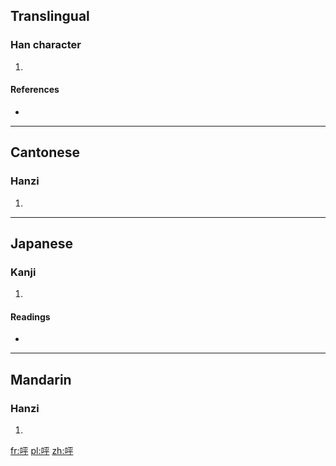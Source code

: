 ==Translingual==

===Han character===
{{Han char|rn=30|rad=口|as=05|sn=8|four=6104<sub>9</sub>|canj=口一火十 (RMFJ)}}

# {{defn|Han|sort=口05}}

====References====
* {{Han ref|kx=0182.080|dkj=03451|dj=0401.100|hdz=10599.080|uh=546F|ud=21615|bh=CBE9|bd=52201}}

----

==Cantonese==

===Hanzi===
{{yue-hanzi|jyut=[[peng4]]|y=peng4}}

# {{defn|lang=yue|sort=口05}}

----

==Japanese==

===Kanji===
{{ja-kanji|grade=|rs=口05}}

# {{defn|lang=ja|sort=口05}}

====Readings====
* {{ja-readings|on=[[へい]] (hei), [[びょう]] (byō)|kun=}}

----

==Mandarin==

===Hanzi===
{{cmn-hanzi|pin=[[píng]] ([[ping2]])|wg=p'ing<sup>2</sup>}}

# {{defn|lang=cmn|sort=口05}}

[[fr:呯]]
[[pl:呯]]
[[zh:呯]]